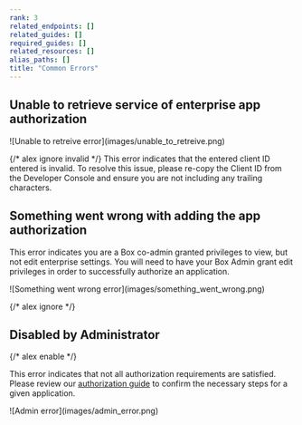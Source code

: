 ```yaml
---
rank: 3
related_endpoints: []
related_guides: []
required_guides: []
related_resources: []
alias_paths: []
title: "Common Errors"
---
```

## Unable to retrieve service of enterprise app authorization

<ImageFrame border>
  ![Unable to retreive error](images/unable_to_retreive.png)
</ImageFrame>

{/* alex ignore invalid */}
This error indicates that the entered client ID entered is invalid.
To resolve this issue, please re-copy the Client ID from the Developer Console
and ensure you are not including any trailing characters.

## Something went wrong with adding the app authorization

This error indicates you are a Box co-admin granted privileges to view, but not
edit enterprise settings. You will need to have your Box Admin grant edit 
privileges in order to successfully authorize an application.

<ImageFrame border>
  ![Something went wrong error](images/something_went_wrong.png)
</ImageFrame>

{/* alex ignore */}
## Disabled by Administrator
{/* alex enable */} 

This error indicates that not all authorization requirements are satisfied.
Please review our [authorization guide][ag] to confirm the necessary steps for
a given application. 

<ImageFrame border>
  ![Admin error](images/admin_error.png)
</ImageFrame>

[ag]: g://authorization